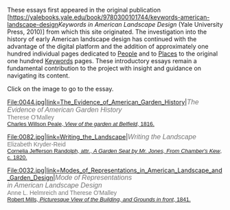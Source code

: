 These essays first appeared in the original publication [https://yalebooks.yale.edu/book/9780300101744/keywords-american-landscape-design''Keywords in American Landscape Design'' (Yale University Press, 2010)] from which this site originated. The investigation into the history of early American landscape design has continued with the advantage of the digital platform and the addition of approximately one hundred individual pages dedicated to [[:Category:People|People]] and to [[:Category:Places|Places]] to the original one hundred [[:Category:Keywords|Keywords]] pages. These introductory essays remain a fundamental contribution to the project with insight and guidance on navigating its content.

Click on the image to go to the essay.


<gallery mode="packed" heights=275px>
File:0044.jpg|link=The_Evidence_of_American_Garden_History|<span style="font-family: sans-serif; color: #777777; font-size: 16px;">''The Evidence of American Garden History''</span><br><span style="font-family: sans-serif; color: #777777; font-size: 14px;">Therese O'Malley</span><br><span style="font-size: 13px; font-family: sans-serif;">[[:File:0044.jpg|Charles Willson Peale, ''View of the garden at Belfield'', 1816.]]</span>

File:0082.jpg|link=Writing_the_Landscape|<span style="font-family: sans-serif; color: #777777; font-size: 16px;">''Writing the Landscape''</span><br><span style="font-family: sans-serif; color: #777777; font-size: 14px;">Elizabeth Kryder-Reid</span><br><span style="font-size: 13px; font-family: sans-serif">[[:File:0082.jpg|Cornelia Jefferson Randolph, attr., ''A Garden Seat by Mr. Jones, From Chamber's Kew'', c. 1820.]]</span>

File:0032.jpg|link=Modes_of_Representations_in_American_Landscape_and_Garden_Design|<span style="font-family: sans-serif; color: #777777; font-size: 16px;">''Mode of Representations''</span><br><span style="font-family: sans-serif; color: #777777; font-size: 16px">''in American Landscape Design''</span><br><span style="font-family: sans-serif; color: #777777; font-size: 14px">Anne L. Helmreich and Therese O'Malley</span><br><span style="font-size: 13px; font-family: sans-serif;">[[:File:0032.jpg|Robert Mills, ''Picturesque View of the Building, and Grounds in front'', 1841.]]</span>
</gallery>